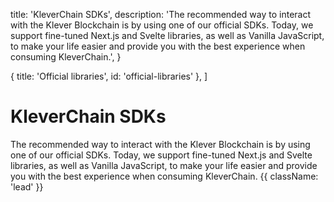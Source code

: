 
  title: 'KleverChain SDKs',
  description:
    'The recommended way to interact with the Klever Blockchain is by using one of our official SDKs. Today, we support fine-tuned Next.js and Svelte libraries, as well as Vanilla JavaScript, to make your life easier and provide you with the best experience when consuming KleverChain.',
}

  { title: 'Official libraries', id: 'official-libraries' },
]

# KleverChain SDKs

The recommended way to interact with the Klever Blockchain is by using one of our official SDKs. Today, we support fine-tuned Next.js and Svelte libraries, as well as Vanilla JavaScript, to make your life easier and provide you with the best experience when consuming KleverChain. {{ className: 'lead' }}

<Libraries />
